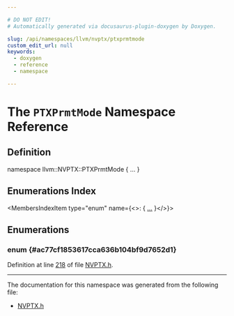 ```yaml
---

# DO NOT EDIT!
# Automatically generated via docusaurus-plugin-doxygen by Doxygen.

slug: /api/namespaces/llvm/nvptx/ptxprmtmode
custom_edit_url: null
keywords:
  - doxygen
  - reference
  - namespace

---
```





# The `PTXPrmtMode` Namespace Reference

<DoxygenPage pluginConfig={pluginConfig}>



## Definition

<CodeBlock>namespace llvm::NVPTX::PTXPrmtMode &#123; ... &#125;</CodeBlock>

## Enumerations Index

<MembersIndex>

<MembersIndexItem
  type="enum"
  name={<>:  &#123; <a href="#ac77cf1853617cca636b104bf9d7652d1">...</a> &#125;</>}>
</MembersIndexItem>

</MembersIndex>


<SectionDefinition>

## Enumerations

### enum  {#ac77cf1853617cca636b104bf9d7652d1}

<MemberDefinition
  prototype="enum llvm::NVPTX::PTXPrmtMode::PrmtMode ">

<EnumerationList title="Enumeration values">

<Link id="ac77cf1853617cca636b104bf9d7652d1a093265ae3017bd629cb9f7def23fa297" />
<EnumerationListItem name="NONE">

</EnumerationListItem>

<Link id="ac77cf1853617cca636b104bf9d7652d1a2143f3313ce2efbf6648af8a77f4fc41" />
<EnumerationListItem name="F4E">

</EnumerationListItem>

<Link id="ac77cf1853617cca636b104bf9d7652d1a1ec12d86249799fb607eff16a909abe4" />
<EnumerationListItem name="B4E">

</EnumerationListItem>

<Link id="ac77cf1853617cca636b104bf9d7652d1a56d0f3e4882a9aad3aceeb5056f3aa09" />
<EnumerationListItem name="RC8">

</EnumerationListItem>

<Link id="ac77cf1853617cca636b104bf9d7652d1ac7007de8cd9de370ad53ea73ec67103d" />
<EnumerationListItem name="ECL">

</EnumerationListItem>

<Link id="ac77cf1853617cca636b104bf9d7652d1ad69e854ccc5845fd4aed48b076c296a6" />
<EnumerationListItem name="ECR">

</EnumerationListItem>

<Link id="ac77cf1853617cca636b104bf9d7652d1ae196c6d34897889b8bd8374e4be3c8ac" />
<EnumerationListItem name="RC16">

</EnumerationListItem>

</EnumerationList>

Definition at line <a href="/docs/api/files/lib/lib/target/lib/target/nvptx/nvptx-h/#l00218">218</a> of file <a href="/docs/api/files/lib/lib/target/lib/target/nvptx/nvptx-h">NVPTX.h</a>.
</MemberDefinition>

</SectionDefinition>

<hr/>

The documentation for this namespace was generated from the following file:

<ul>
<li><a href="/docs/api/files/lib/lib/target/lib/target/nvptx/nvptx-h">NVPTX.h</a></li>
</ul>

</DoxygenPage>
